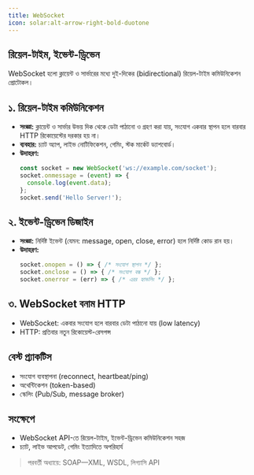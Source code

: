 ```yaml
---
title: WebSocket
icon: solar:alt-arrow-right-bold-duotone
---
```


## রিয়েল-টাইম, ইভেন্ট-ড্রিভেন

WebSocket হলো ক্লায়েন্ট ও সার্ভারের মধ্যে দুই-দিকের (bidirectional) রিয়েল-টাইম কমিউনিকেশন প্রোটোকল।

## ১. রিয়েল-টাইম কমিউনিকেশন
- **সংজ্ঞা:** ক্লায়েন্ট ও সার্ভার উভয় দিক থেকে ডেটা পাঠানো ও গ্রহণ করা যায়, সংযোগ একবার স্থাপন হলে বারবার HTTP রিকোয়েস্টের দরকার হয় না।
- **ব্যবহার:** চ্যাট অ্যাপ, লাইভ নোটিফিকেশন, গেমিং, স্টক মার্কেট ড্যাশবোর্ড।
- **উদাহরণ:**
    ```js
    const socket = new WebSocket('ws://example.com/socket');
    socket.onmessage = (event) => {
      console.log(event.data);
    };
    socket.send('Hello Server!');
    ```

## ২. ইভেন্ট-ড্রিভেন ডিজাইন
- **সংজ্ঞা:** নির্দিষ্ট ইভেন্ট (যেমন: message, open, close, error) হলে নির্দিষ্ট কোড রান হয়।
- **উদাহরণ:**
    ```js
    socket.onopen = () => { /* সংযোগ স্থাপন */ };
    socket.onclose = () => { /* সংযোগ বন্ধ */ };
    socket.onerror = (err) => { /* এরর হ্যান্ডলিং */ };
    ```

## ৩. WebSocket বনাম HTTP
- WebSocket: একবার সংযোগ হলে বারবার ডেটা পাঠানো যায় (low latency)
- HTTP: প্রতিবার নতুন রিকোয়েস্ট-রেসপন্স

## বেস্ট প্র্যাকটিস
- সংযোগ ব্যবস্থাপনা (reconnect, heartbeat/ping)
- অথেন্টিকেশন (token-based)
- স্কেলিং (Pub/Sub, message broker)

## সংক্ষেপে
- WebSocket API-তে রিয়েল-টাইম, ইভেন্ট-ড্রিভেন কমিউনিকেশন সহজ
- চ্যাট, লাইভ আপডেট, গেমিং ইত্যাদিতে অপরিহার্য

> পরবর্তী অধ্যায়ে: SOAP—XML, WSDL, লিগ্যাসি API
